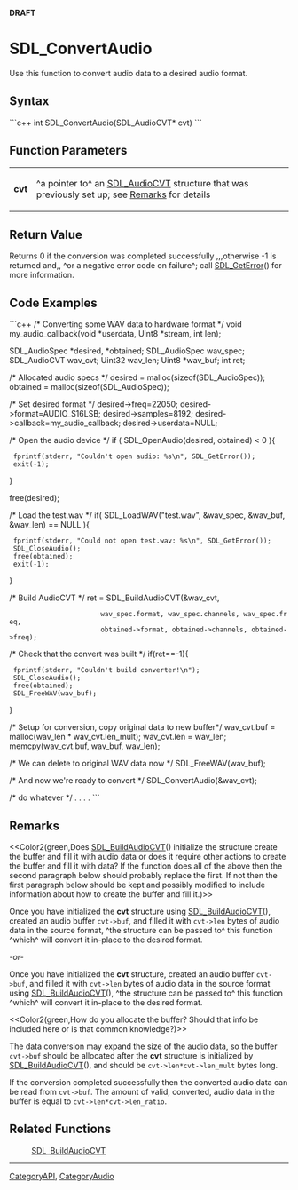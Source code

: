 <!-- pragma section-numbers off -->
<!-- pragma disable-camelcase -->
'''DRAFT'''

= SDL_ConvertAudio =
Use this function to convert audio data to a desired audio format.


== Syntax ==
```c++
int SDL_ConvertAudio(SDL_AudioCVT* cvt)
```

== Function Parameters ==
{|
|'''cvt'''
|^a pointer to^ an [[SDL_AudioCVT]] structure that was previously set up; see [[#cvt|Remarks]] for details
|}

== Return Value ==

Returns 0 if the conversion was completed successfully ,,,otherwise -1 is returned and,, ^or a negative error code on failure^; call [[SDL_GetError]]() for more information.

== Code Examples ==
```c++
/* Converting some WAV data to hardware format */
void my_audio_callback(void *userdata, Uint8 *stream, int len);

SDL_AudioSpec *desired, *obtained;
SDL_AudioSpec wav_spec;
SDL_AudioCVT  wav_cvt;
Uint32 wav_len;
Uint8 *wav_buf;
int ret;

/* Allocated audio specs */
desired = malloc(sizeof(SDL_AudioSpec));
obtained = malloc(sizeof(SDL_AudioSpec));

/* Set desired format */
desired->freq=22050;
desired->format=AUDIO_S16LSB;
desired->samples=8192;
desired->callback=my_audio_callback;
desired->userdata=NULL;

/* Open the audio device */
if ( SDL_OpenAudio(desired, obtained) < 0 ){
  fprintf(stderr, "Couldn't open audio: %s\n", SDL_GetError());
  exit(-1);
}
        
free(desired);

/* Load the test.wav */
if( SDL_LoadWAV("test.wav", &wav_spec, &wav_buf, &wav_len) == NULL ){
  fprintf(stderr, "Could not open test.wav: %s\n", SDL_GetError());
  SDL_CloseAudio();
  free(obtained);
  exit(-1);
}
                                            
/* Build AudioCVT */
ret = SDL_BuildAudioCVT(&wav_cvt,
                        wav_spec.format, wav_spec.channels, wav_spec.freq,
                        obtained->format, obtained->channels, obtained->freq);

/* Check that the convert was built */
if(ret==-1){
  fprintf(stderr, "Couldn't build converter!\n");
  SDL_CloseAudio();
  free(obtained);
  SDL_FreeWAV(wav_buf);
}

/* Setup for conversion, copy original data to new buffer*/
wav_cvt.buf = malloc(wav_len * wav_cvt.len_mult);
wav_cvt.len = wav_len;
memcpy(wav_cvt.buf, wav_buf, wav_len);

/* We can delete to original WAV data now */
SDL_FreeWAV(wav_buf);

/* And now we're ready to convert */
SDL_ConvertAudio(&wav_cvt);

/* do whatever */
.
.
.
.
```

== Remarks ==
<<Color2(green,Does [[SDL_BuildAudioCVT]]() initialize the structure create the buffer and fill it with audio data or does it require other actions to create the buffer and fill it with data?  If the function does all of the above then the second paragraph below should probably replace the first.  If not then the first paragraph below should be kept and possibly modified to include information about how to create the buffer and fill it.)>>

<span id="cvt"></span> Once you have initialized the '''cvt''' structure using [[SDL_BuildAudioCVT]](), created an audio buffer <code>cvt->buf</code>, and filled it with <code>cvt->len</code> bytes of audio data in the source format, ^the structure can be passed to^ this function ^which^ will convert it in-place to the desired format.

''-or-''

<span id="cvt"></span> Once you have initialized the '''cvt''' structure, created an audio buffer <code>cvt->buf</code>, and filled it with <code>cvt->len</code> bytes of audio data in the source format using [[SDL_BuildAudioCVT]](), ^the structure can be passed to^ this function ^which^ will convert it in-place to the desired format.



<<Color2(green,How do you allocate the buffer?  Should that info be included here or is that common knowledge?)>>

The data conversion may expand the size of the audio data, so the buffer <code>cvt->buf</code> should be allocated after the '''cvt''' structure is initialized by [[SDL_BuildAudioCVT]](), and should be <code>cvt->len*cvt->len_mult</code> bytes long.



If the conversion completed successfully then the converted audio data can be read from <code>cvt->buf</code>. The amount of valid, converted, audio data in the buffer is equal to <code>cvt->len*cvt->len_ratio</code>. 


== Related Functions ==
:[[SDL_BuildAudioCVT]]

----
[[CategoryAPI]], [[CategoryAudio]]

